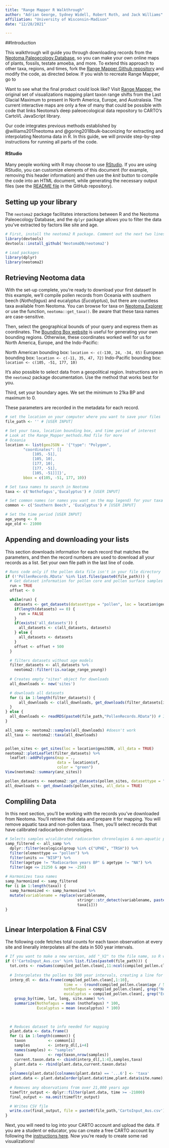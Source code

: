 ```yaml
---
title: "Range Mapper R Walkthrough"
author: "Adrian George, Sydney Widell, Robert Roth, and Jack Williams"
affiliation: "University of Wisconsin-Madison"
date: "12/28/2021"

---
```


##Introduction

This walkthrough will guide you through downloading records from the [Neotoma Paleoecology Database](https://www.neotomadb.org), so you can make your own online maps of plants, fossils, testate amoeba, and more. To extend this approach to other taxa, regions, and times, fork the [Range Mapper Github repository](https://github.com/NeotomaDB/RangeMapper) and modify the code, as directed below. If you wish to recreate Range Mapper, go to 

Want to see what the final product could look like? Visit [Range Mapper](http://open.neotomadb.org/RangeMapper/index.html), the original set of visualizations mapping plant taxon range shifts from the Last Glacial Maximum to present in North America, Europe, and Australasia. The current interactive maps are only a few of many that could be possible with code that links Neotoma's deep paleoecological data repository to CARTO's CartoVL JavaScript library.

Our code integrates previous methods established by @williams2017neotoma and @goring2018bulk-baconizing for extracting and interpolating Neotoma data in R. In this guide, we will provide step-by-step instructions for running all parts of the code.

#### RStudio

Many people working with R may choose to use [RStudio](http://rstudio.com).  If you are using RStudio, you can customize elements of this document (for example, removing this header information) and then use the *knit* button to compile the code into an HTML document, while generating the necessary output files (see the [README file](https://github.com/neotomadb) in the GitHub repository).

## Setting up your library

The `neotoma2` package facilitates interactions between R and the Neotoma Paleoecology Database, and the `dplyr` package allows you to filter the data you've extracted by factors like site and age.

```r
# First, install the neotoma2 R package. Comment out the next two lines if you have it.
library(devtools)
devtools::install_github('NeotomaDB/neotoma2')

# Load packages
library(dplyr)
library(neotoma2)
```

## Retrieving Neotoma data

With the set-up complete, you're ready to download your first dataset! In this example, we'll compile pollen records from Oceania with southern beech (*Nothofagus*) and eucalyptus (*Eucalyptus*), but there are countless taxa available from Neotoma. You can browse for taxa on [Neotoma Explorer](https://apps.neotomadb.org/explorer/) or use the function, `neotoma::get_taxa()`. Be aware that these taxa names are case-sensitive.

Then, select the geographical bounds of your query and express them as coordinates. The [Bounding Box website](https://boundingbox.klokantech.com/) is useful for generating your own bounding regions. Otherwise, these coordinates worked well for us for North America, Europe, and the Indo-Pacific:

 North American bounding box: `location <- c(-130, 24, -34, 65)`
 European bounding box: `location <- c(-11, 35, 47, 72)`
 Indo-Pacific bounding box: `location <- c(105, -51, 177, 10)`

It's also possible to select data from a geopolitical region. Instructions are in the `neotoma2` package documentation. Use the method that works best for you.

Third, set your boundary ages. We set the minimum to 21ka BP and maximum to 0.

These parameters are recorded in the metadata for each record.


```r
# set the location on your computer where you want to save your files
file_path <- '' # [USER INPUT]

# Set your taxa, location bounding box, and time period of interest
# Look at the Range_Mapper_methods.Rmd file for more
# Oceania
location <- list(geoJSON = '{"type": "Polygon",
        "coordinates": [[
            [105, -51],
            [105, 10],
            [177, 10],
            [177, -51],
            [105, -51]]]}',
        bbox = c(105, -51, 177, 10))

# Set taxa names to search in Neotoma
taxa <- c('Nothofagus','Eucalyptus') # [USER INPUT]

# Set common names (or names you want on the map legend) for your taxa here
common <- c('Southern Beech', 'Eucalyptus') # [USER INPUT]

# Set the time period [USER INPUT]
age_young <- 0
age_old <- 21000


```


## Appending and downloading your lists

This section downloads information for each record that matches the parameters, and then the record numbers are used to download all your records as a list. Set your own file path in the last line of code.

```r

# Runs code only if the pollen data file isn't in your file directory
if (!'PollenRecords.RData' %in% list.files(paste0(file_path))) {
  # Get dataset information for pollen core and pollen surface samples for all taxa
  run = TRUE
  offset <- 0

  while(run) {
    datasets <- get_datasets(datasettype = "pollen", loc = location$geoJSON, offset=offset, limit = 500)
    if(length(datasets) == 0) {
      run = FALSE
    }
    if(exists('all_datasets')) {
      all_datasets <- c(all_datasets, datasets)
    } else {
      all_datasets <- datasets
    }
    offset <- offset + 500
  }

  # filters datasets without age models
  filter_datasets <- all_datasets %>% 
    neotoma2::filter(!is.na(age_range_young))
  
  # Creates empty "sites" object for downloads
  all_downloads <- new('sites')

  # downloads all datasets
  for (i in 1:length(filter_datasets)) {
      all_downloads <- c(all_downloads, get_downloads(filter_datasets[i]))
  }
} else {
  all_downloads <- readRDS(paste0(file_path,"PollenRecords.RData")) # Imports existing data file
}

all_samp <- neotoma2::samples(all_downloads) #doesn't work
all_taxa <- neotoma2::taxa(all_downloads)


pollen_sites <- get_sites(loc = location$geoJSON, all_data = TRUE)
neotoma2::plotLeaflet(filter_datasets) %>% 
  leaflet::addPolygons(map = ., 
                       data = location$sf, 
                       color = "green")
View(neotoma2::summary(anz_sites))

pollen_datasets <- neotoma2::get_datasets(pollen_sites, datasettype = "pollen", all_data = TRUE)
all_downloads <- get_downloads(pollen_sites, all_data = TRUE) 

```


## Compliling Data

In this next section, you'll be working with the records you've downloaded from Neotoma. You'll retrieve that data and prepare it for mapping. You will remove aquatic taxa and non-pollen taxa. Then, you'll select records that have calibrated radiocarbon chronologies.

```r

# Selects samples w/calibrated radiocarbon chronologies & non-aquatic pollen counts between -250 and 21250 BP
samp_filtered <- all_samp %>% 
  dplyr::filter(ecologicalgroup %in% c("UPHE", "TRSH")) %>%
  filter(elementtype == "pollen") %>%
  filter(units == "NISP") %>%
  filter(agetype != "Radiocarbon years BP" & agetype != "NA") %>%
  filter(age <= 21250 & age >= -250)
  
# Harmonizes taxa names
samp_harmonized <- samp_filtered
for (i in 1:length(taxa)) {
  samp_harmonized <- samp_harmonized %>%
  mutate(variablename = replace(variablename, 
                                stringr::str_detect(variablename, paste0(taxa[i], "*")), 
                                taxa[i]))
}



```

## Linear Interpolation & Final CSV

The following code fetches total counts for each taxon observation at every site and linerally interpolates all the data in 500 year intervals.

```r

# If you want to make a new version, add "_V2" to the file name, so R will rerun the following code chunk.
if (!'CartoInput_Aus.csv' %in% list.files(paste0(file_path))) { 
  tot.cnts <- rowSums(compiled_pollen.clean[,11:ncol(compiled_pollen.clean)], na.rm=TRUE)
  
  # Interpolates the pollen to 500 year intervals, creating a line for each observation of each taxon
  interp_dl <- data.frame(compiled_pollen.clean[,1:10],
                          time = - (round(compiled_pollen.clean$age / 500, 0) * 500),
                          nothofagus = compiled_pollen.clean[, grep("Nothofagus*", colnames(compiled_pollen.clean))] / tot.cnts,
                          eucalyptus = compiled_pollen.clean[, grep("Eucalyptus*", colnames(compiled_pollen.clean))] / tot.cnts) %>%
    group_by(time, lat, long, site.name) %>%
    summarize(Nothofagus = mean (nothofagus) * 100,
              Eucalyptus = mean (eucalyptus) * 100)
  

  
  # Reduces dataset to info needed for mapping  
  plant.data <- data.frame()
  for (i in 1:length(common)) {
    taxon          <- common[i]
    samples        <- interp_dl[,i+4]
    names(samples) <- "samples"
    taxa           <- rep(taxon,nrow(samples))
    current.taxon.data <- cbind(interp_dl[,1:4],samples,taxa)
    plant.data <- rbind(plant.data,current.taxon.data)
  }
  colnames(plant.data)[colnames(plant.data) == '...6'] <- 'taxa'
  plant.data <- plant.data[order(plant.data$time,plant.data$site.name),]
  
  # Removes any observations from over 21,000 years ago
  timefltr_output <- dplyr::filter(plant.data, time >= -21000)
  final_output <- na.omit(timefltr_output)

  # Writes CSV file
  write.csv(final_output, file = paste0(file_path,'CartoInput_Aus.csv')) # To make a new version, add "_V2" to file name, so you don't overwrite the original.
}
```
Next, you will need to log into your CARTO account and upload the data. If you are a student or educator, you can create a free CARTO account by following the [instructions here](https://docs.carto.com/faqs/categories/carto-for-education/). Now you're ready to create some rad visualizations!

